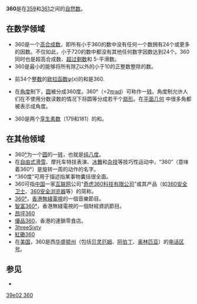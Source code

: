 {{noteTA|G1=Math}}
{{otheruses}}
{{整数
| other list = {{Numbers digits|digit=100}}
| 质因数分解 = <math>2^3 \times 3^2 \times 5</math>
| 因子 = 1、2、3、4、5、6、8、9、10、12、15、18、20、24、30、36、40、45、60、72、90、120、180、360
| 罗马数字 = CCCLX
| 二进制 = 101101000
| 八进制 = 550
| 十六进制 = 168
}}
'''360'''是在[[359|359]]和[[361|361]]之间的[[自然数|自然数]]。

== 在数学领域 ==
{{數字性質|use math=yes}}
*360是一个[[高合成数|高合成数]]，即所有小于360的数中没有任何一个数拥有24个或更多的因数。不仅如此，小于720的数中都没有其他任何数字因数达到24个。360同时也是超高合成数、[[超过剩数|超过剩数]]和 5-平滑数。
*360是最小的能够将所有除[[7|7]]以外的小于10的正整数整除的数。

*前34个[[整数|整数]]的[[欧拉函数|欧拉函数]]φ(<var>x</var>)的和是360.

*在[[角度|角度]]制下，[[圆|圆]]被分成360度。360°（=2[[圓周率|π]][[弧度|rad]]）可称作一[[轉_(角)|转]]。角度制允许人们在不使用分数读数的情况下将圆等分成若干个[[扇形|扇形]]。在[[平面几何|平面几何]]<!-- planimetrics -->中很多角都被表示成角度。

*360是两个[[孪生素数|孪生素数]]（179和181）的和。

== 在其他领域 ==
*360[[°|°]]为一个[[圆|圆]]的一[[轉_(角)|转]]，也就是[[纯八度|纯八度]]。
* 在[[自由式滑雪|自由式滑雪]]、摩托车特技表演、[[冰舞|冰舞]]和[[杂技|杂技]]等技巧性运动中，“360”（意味着360°）是旋转一周的动作的名字。
* “360度”可用于描述指某事物囊括很全面。
* 360可指[[中国|中国]]一家[[互联网|互联网]]公司“[[奇虎360科技有限公司|奇虎360科技有限公司]]”或其产品（如[[360安全卫士|360安全卫士]]、[[360安全浏览器|360安全浏览器]]等）的简称。
* [[360°|360°]]，[[香港|香港]][[無綫電視|無綫電視]]的一個音樂節目。
* [[智富360°|智富360°]]，香港無綫電視的一個財經資訊節目。
* [[昂坪360|昂坪360]]
* [[優品360|優品360]]，香港的連鎖零食店。
* [[3hreeSixty|3hreeSixty]]
* [[香港體育館|紅磡360]]
* 在[[美国|美国]]，360是西[[华盛顿州|华盛顿州]]（包括[[贝灵厄姆_(华盛顿州)|贝灵厄姆]]、[[阿伯丁_(华盛顿州)|阿伯丁]]、[[奥林匹亚_(华盛顿州)|奥林匹亚]]）的[[北美电话区号列表|电话区号]]。

==参见==
* {{intitle|360}}

[[Category:整数|39e02 360]]